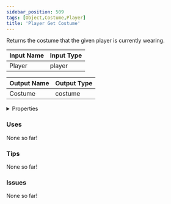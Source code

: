 ```yaml
---
sidebar_position: 509
tags: [Object,Costume,Player]
title: 'Player Get Costume'
---
```


Returns the costume that the given player is currently wearing.



<IChip uuid="c6778471-488c-4bc8-8e05-c322b91e1180"/>

| Input Name | Input Type |
|-----------|-----------|
| Player | player |

| Output Name | Output Type |
|-----------|-----------|
| Costume | costume |


<details>
  <summary>Properties</summary>
  <div>
    <div>
    <table>
      <thead>
        <tr>
          <th>Is beta required?</th>
          <th>No</th>
        </tr>
        <tr>
          <th>Is this chip a trolling risk?</th>
          <th>No</th>
        </tr>
        <tr>
          <th>Is this chip a role assignment risk?</th>
          <th>No</th>
        </tr>
        <tr>
          <th>Chip UUID</th>
          <th>c6778471-488c-4bc8-8e05-c322b91e1180</th>
        </tr>
        <tr>
          <th>Room availability</th>
          <th>Available everywhere</th>
        </tr>
      </thead>
    </table>
    </div>
  </div>
</details>

### Uses

None so far!

### Tips

None so far!

### Issues

None so far!
